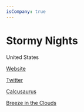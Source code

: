 ```yaml
---
isCompany: true
---
```


# Stormy Nights

<Location>

United States

</Location>



<Website>

[Website](http://stormynights.xyz)

[Twitter](https://twitter.com/StormyNightsLLC)

</Website>

<Games>

[Calcusaurus](https://play.google.com/store/apps/details?id=com.StormyNightsLLC.Calcusaurus&hl=en)

[Breeze in the Clouds](http://www.breezethegame.com)

</Games>
